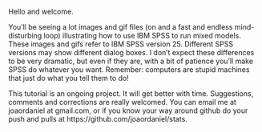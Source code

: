 Hello and welcome.  

You'll be seeing a lot images and gif files (on and a fast and endless mind-disturbing loop) illustrating how to use IBM SPSS to run mixed models. These images and gifs refer to IBM SPSS version 25. Different SPSS versions may show different dialog boxes. I don’t expect these differences to be very dramatic, but even if they are, with a bit of patience you’ll make SPSS do whatever you want. Remember: computers are stupid machines that just do what you tell them to do!  

This tutorial is an ongoing project. It will get better with time. Suggestions, comments and corrections are really welcomed. You can email me at joaordaniel at gmail.com, or if you know your way around github do your push and pulls at https://github.com/joaordaniel/stats.  
